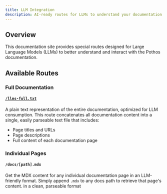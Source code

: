 ```yaml
---
title: LLM Integration
description: AI-ready routes for LLMs to understand your documentation
---
```


## Overview

This documentation site provides special routes designed for Large Language Models (LLMs) to better understand and interact with the Pothos documentation.

## Available Routes

### Full Documentation

#### [`/llms-full.txt`](/llms-full.txt)

A plain text representation of the entire documentation, optimized for LLM consumption. This route concatenates all documentation content into a single, easily parseable text file that includes:

- Page titles and URLs
- Page descriptions
- Full content of each documentation page

### Individual Pages

#### `/docs/[path].mdx`

Get the MDX content for any individual documentation page in an LLM-friendly format. Simply append `.mdx` to any docs path to retrieve that page's content.
 in a clean, parseable format
